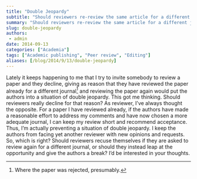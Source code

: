 ```yaml
---
title: "Double Jeopardy"
subtitle: "Should reviewers re-review the same article for a different journal?"
summary: "Should reviewers re-review the same article for a different journal?"
slug: double-jeopardy
authors:
 - admin
date: 2014-09-13
categories: ["Academia"]
tags: ["Academic publishing", "Peer review", "Editing"]
aliases: [/blog/2014/9/13/double-jeopardy]
---
```


Lately it keeps happening to me that I try to invite somebody to review a paper and they decline, giving as reason that they have reviewed the paper already for a different journal[^1] and reviewing the paper again would put the authors into a situation of double jeopardy. This got me thinking. Should reviewers really decline for that reason? As reviewer, I've always thought the opposite. For a paper I have reviewed already, if the authors have made a reasonable effort to address my comments and have now chosen a more adequate journal, I can keep my review short and recommend acceptance. Thus, I'm actually preventing a situation of double jeopardy. I keep the authors from facing yet another reviewer with new opinions and requests. So, which is right? Should reviewers recuse themselves if they are asked to review again for a different journal, or should they instead leap at the opportunity and give the authors a break? I'd be interested in your thoughts.

[^1]: Where the paper was rejected, presumably.

